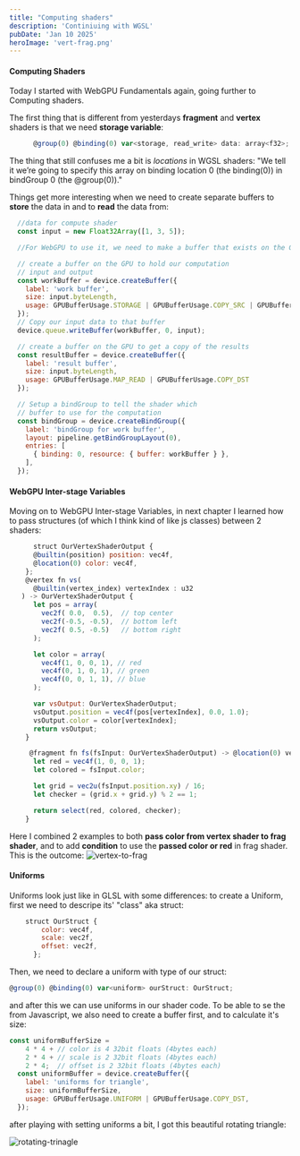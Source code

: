 ```yaml
---
title: "Computing shaders"
description: 'Continiuing with WGSL'
pubDate: 'Jan 10 2025'
heroImage: 'vert-frag.png'
---
```


#### Computing Shaders
Today I started with WebGPU Fundamentals again, going further to Computing shaders.

The first thing that is different from yesterdays **fragment** and **vertex** shaders is that we need **storage variable**:
```javascript
      @group(0) @binding(0) var<storage, read_write> data: array<f32>;
```
The thing that still confuses me a bit is *locations* in WGSL shaders:
"We tell it we’re going to specify this array on binding location 0 (the binding(0)) in bindGroup 0 (the @group(0))."

Things get more interesting when we need to create separate buffers to **store** the data in and to **read** the data from:
```javascript
  //data for compute shader
  const input = new Float32Array([1, 3, 5]);

  //For WebGPU to use it, we need to make a buffer that exists on the GPU and copy the data to the buffer.

  // create a buffer on the GPU to hold our computation
  // input and output
  const workBuffer = device.createBuffer({
    label: 'work buffer',
    size: input.byteLength,
    usage: GPUBufferUsage.STORAGE | GPUBufferUsage.COPY_SRC | GPUBufferUsage.COPY_DST,
  });
  // Copy our input data to that buffer
  device.queue.writeBuffer(workBuffer, 0, input);

  // create a buffer on the GPU to get a copy of the results
  const resultBuffer = device.createBuffer({
    label: 'result buffer',
    size: input.byteLength,
    usage: GPUBufferUsage.MAP_READ | GPUBufferUsage.COPY_DST
  });

  // Setup a bindGroup to tell the shader which
  // buffer to use for the computation
  const bindGroup = device.createBindGroup({
    label: 'bindGroup for work buffer',
    layout: pipeline.getBindGroupLayout(0),
    entries: [
      { binding: 0, resource: { buffer: workBuffer } },
    ],
  });
  ```

  #### WebGPU Inter-stage Variables

  Moving on to WebGPU Inter-stage Variables, in next chapter I learned how to pass structures (of which I think kind of like js classes) between 2 shaders:

  ```javascript
        struct OurVertexShaderOutput {
        @builtin(position) position: vec4f,
        @location(0) color: vec4f,
      };
      @vertex fn vs(
        @builtin(vertex_index) vertexIndex : u32
     ) -> OurVertexShaderOutput {
        let pos = array(
          vec2f( 0.0,  0.5),  // top center
          vec2f(-0.5, -0.5),  // bottom left
          vec2f( 0.5, -0.5)   // bottom right
        );

        let color = array(
          vec4f(1, 0, 0, 1), // red
          vec4f(0, 1, 0, 1), // green
          vec4f(0, 0, 1, 1), // blue
        );
 
        var vsOutput: OurVertexShaderOutput;
        vsOutput.position = vec4f(pos[vertexIndex], 0.0, 1.0);
        vsOutput.color = color[vertexIndex];
        return vsOutput;
      }
 
       @fragment fn fs(fsInput: OurVertexShaderOutput) -> @location(0) vec4f {
        let red = vec4f(1, 0, 0, 1);
        let colored = fsInput.color;

        let grid = vec2u(fsInput.position.xy) / 16;
        let checker = (grid.x + grid.y) % 2 == 1;

        return select(red, colored, checker);
      }
  ```
Here I combined 2 examples to both **pass color from vertex shader to frag shader**, and to add **condition** to use the **passed color or red** in frag shader.
This is the outcome:
![vertex-to-frag](/shaders-research-blog/images/vert-frag.png)

#### Uniforms
Uniforms look just like in GLSL with some differences:
to create a Uniform, first we need to descripe its' "class" aka struct:

```javascript
    struct OurStruct {
        color: vec4f,
        scale: vec2f,
        offset: vec2f,
      };
```

Then, we need to declare a uniform with type of our struct:

```javascript
@group(0) @binding(0) var<uniform> ourStruct: OurStruct;
```
and after this we can use uniforms in our shader code.
To be able to se the from Javascript, we also need to create a buffer first, and to calculate it's size:
```javascript  
const uniformBufferSize =
    4 * 4 + // color is 4 32bit floats (4bytes each)
    2 * 4 + // scale is 2 32bit floats (4bytes each)
    2 * 4;  // offset is 2 32bit floats (4bytes each)
  const uniformBuffer = device.createBuffer({
    label: 'uniforms for triangle',
    size: uniformBufferSize,
    usage: GPUBufferUsage.UNIFORM | GPUBufferUsage.COPY_DST,
  });
  ```
  after playing with setting uniforms a bit, I got this beautiful rotating triangle:

![rotating-trinagle](/shaders-research-blog/images/wgsl-uniforms.gif)